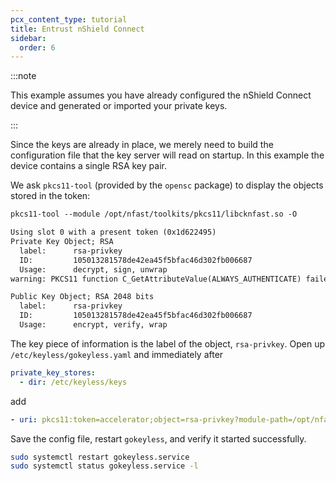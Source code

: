 ```yaml
---
pcx_content_type: tutorial
title: Entrust nShield Connect
sidebar:
  order: 6
---
```


:::note

This example assumes you have already configured the nShield Connect device and generated or imported your private keys.

:::

Since the keys are already in place, we merely need to build the configuration file that the key server will read on startup. In this example the device contains a single RSA key pair.

We ask `pkcs11-tool` (provided by the `opensc` package) to display the objects stored in the token:

```txt
pkcs11-tool --module /opt/nfast/toolkits/pkcs11/libcknfast.so -O
```

```txt output
Using slot 0 with a present token (0x1d622495)
Private Key Object; RSA
  label:      rsa-privkey
  ID:         105013281578de42ea45f5bfac46d302fb006687
  Usage:      decrypt, sign, unwrap
warning: PKCS11 function C_GetAttributeValue(ALWAYS_AUTHENTICATE) failed: rv = CKR_ATTRIBUTE_TYPE_INVALID (0x12)

Public Key Object; RSA 2048 bits
  label:      rsa-privkey
  ID:         105013281578de42ea45f5bfac46d302fb006687
  Usage:      encrypt, verify, wrap
```

The key piece of information is the label of the object, `rsa-privkey`. Open up `/etc/keyless/gokeyless.yaml` and immediately after

```yaml
private_key_stores:
  - dir: /etc/keyless/keys
```

add

```yaml
- uri: pkcs11:token=accelerator;object=rsa-privkey?module-path=/opt/nfast/toolkits/pkcs11/libcknfast.so&max-sessions=4
```

Save the config file, restart `gokeyless`, and verify it started successfully.

```sh
sudo systemctl restart gokeyless.service
sudo systemctl status gokeyless.service -l
```
